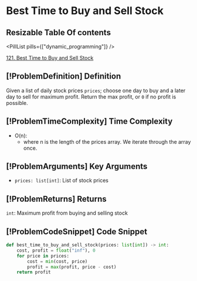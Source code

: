 # Best Time to Buy and Sell Stock

## Resizable Table Of contents

<DifficultyBadge difficulty="easy" />

<PillList pills={["dynamic_programming"]} />

[121. Best Time to Buy and Sell Stock](https://leetcode.com/problems/best-time-to-buy-and-sell-stock)

## [!ProblemDefinition] Definition

Given a list of daily stock prices `prices`; choose one day to buy and a later day to sell for maximum profit. Return the max profit, or `0` if no profit is possible.

## [!ProblemTimeComplexity] Time Complexity

- O(n):
    - where n is the length of the prices array. We iterate through the array once.

## [!ProblemArguments] Key Arguments

- `prices: list[int]`: List of stock prices

## [!ProblemReturns] Returns

`int`: Maximum profit from buying and selling stock

## [!ProblemCodeSnippet] Code Snippet

```python meta="source=problems/121-best-time-to-buy-and-sell-stock/solution.py"
def best_time_to_buy_and_sell_stock(prices: list[int]) -> int:
    cost, profit = float("inf"), 0
    for price in prices:
        cost = min(cost, price)
        profit = max(profit, price - cost)
    return profit
```

